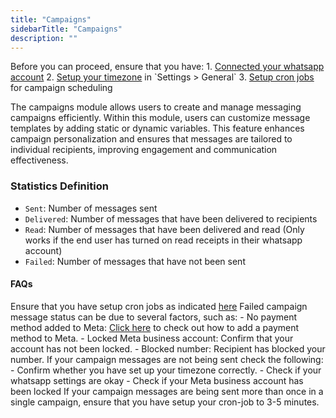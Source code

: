 ```yaml
---
title: "Campaigns"
sidebarTitle: "Campaigns"
description: ""
---
```


<Warning>
    Before you can proceed, ensure that you have: 
    1. <a href="/customer/settings/whatsapp">Connected your whatsapp account</a>
    2. <a href="/customer/settings/general">Setup your timezone</a> in `Settings > General`
    3. <a href="/get-started/installation#cron-jobs-setup">Setup cron jobs</a> for campaign scheduling
</Warning>

The campaigns module allows users to create and manage messaging campaigns efficiently. Within this module, users can customize message templates by adding static or dynamic variables. This feature enhances campaign personalization and ensures that messages are tailored to individual recipients, improving engagement and communication effectiveness.

### Statistics Definition

- `Sent`: Number of messages sent
- `Delivered`:  Number of messages that have been delivered to recipients
- `Read`: Number of messages that have been delivered and read (Only works if the end user has turned on read receipts in their whatsapp account)
- `Failed`: Number of messages that have not been sent 

#### FAQs
<AccordionGroup>
    <Accordion title="Campaign status stays at scheduled?">
        Ensure that you have setup cron jobs as indicated <a href="/get-started/installation#cron-jobs-setup">here</a>
    </Accordion>
    <Accordion title="All campaign message status is failed">
        Failed campaign message status can be due to several factors, such as:
        - No payment method added to Meta: <a href="https://business.facebook.com/settings/whatsapp-business-accounts/">Click here</a> to check out how to add a payment method to Meta.
        - Locked Meta business account: Confirm that your account has not been locked.
        - Blocked number: Recipient has blocked your number.
    </Accordion>
    <Accordion title="Campaign messages are not being sent?">
        If your campaign messages are not being sent check the following:
        - Confirm whether you have set up your timezone correctly.
        - Check if your whatsapp settings are okay
        - Check if your Meta business account has been locked
    </Accordion>
    <Accordion title="Messages are being sent more than once in a single campaign?">
        If your campaign messages are being sent more than once in a single campaign, ensure that you have setup your cron-job to 3-5 minutes.
    </Accordion>
</AccordionGroup>

